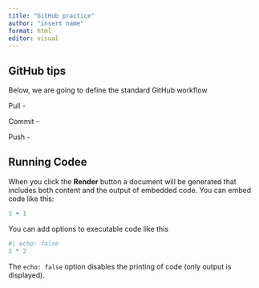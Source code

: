 ```yaml
---
title: "GitHub practice"
author: "insert name" 
format: html
editor: visual
---
```


## GitHub tips 

Below, we are going to define the standard GitHub workflow 

Pull - 

Commit - 

Push - 


## Running Codee

When you click the **Render** button a document will be generated that includes both content and the output of embedded code. You can embed code like this:

```r
1 + 1
```

You can add options to executable code like this

```r
#| echo: false
2 * 2
```

The `echo: false` option disables the printing of code (only output is displayed).

